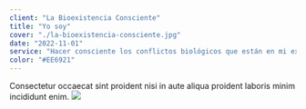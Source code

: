 ```yaml
---
client: "La Bioexistencia Consciente"
title: "Yo soy"
cover: "./la-bioexistencia-consciente.jpg"
date: "2022-11-01"
service: "Hacer consciente los conflictos biológicos que están en mi existencia"
color: "#EE6921"
---
```


Consectetur occaecat sint proident nisi in aute aliqua proident laboris minim incididunt enim.
![](./la-bioexistencia-consciente.jpg)
